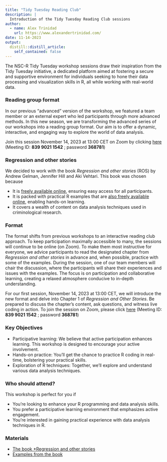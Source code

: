 ```yaml
---
title: "Tidy Tuesday Reading Club"
description: |
  Introduction of the Tidy Tuesday Reading Club sessions
author:
  - name: Alex Trinidad
    url: https://www.alexandertrinidad.com/
date: 11-14-2023
output:
  distill::distill_article:
    self_contained: false
---
```


The NSC-R Tidy Tuesday workshop sessions draw their inspiration from the Tidy Tuesday initiative, a dedicated platform aimed at fostering a secure and supportive environment for individuals seeking to hone their data processing and visualization skills in R, all while working with real-world data.

### Reading group format
In our previous “advanced” version of the workshop, we featured a team member or an external expert who led participants through more advanced methods. In this new season, we are transforming the advanced series of our workshops into a reading group format. Our aim is to offer a dynamic, interactive, and engaging way to explore the world of data analysis.

Join this session November 14, 2023 at 13:00 CET on Zoom by clicking [here](https://us02web.zoom.us/j/83990211542?pwd=Ulc2SWpYVG1LYU5CQ2dsRzBaYXpPUT09) (Meeting ID: **839 9021 1542** ; password **368781**)

### Regression and other stories

We decided to work with the book *Regression and other stories* (ROS) by Andrew Gelman, Jennifer Hill and Aki Vehtari. This book was chosen because

 - It is [freely available online](https://users.aalto.fi/~ave/ROS.pdf), ensuring easy access for all participants.
 - It is packed with practical R examples that are [also freely available online](https://avehtari.github.io/ROS-Examples/examples.html), enabling hands-on learning.
 - It covers a wealth of content on data analysis techniques used in criminological research.

### Format
The format shifts from previous workshops to an interactive reading club approach. To keep participation maximally accessible to many, the sessions will continue to be online (on Zoom). To make them most instructive for everyone, we advice participants to read the designated chapter from *Regression and other stories* in advance and, when possible, practice with some of the examples. During the session, one of our team members will chair the discussion, where the participants will share their experiences and issues with the examples. The focus is on participation and collaborative learning, creating a relaxed atmosphere conducive to in-depth understanding.

For our first session, November 14, 2023 at 13:00 CET, we will introduce the new format and delve into Chapter 1 of *Regression and Other Stories*. Be prepared to discuss the chapter's content, ask questions, and witness live coding in action. To join the session on Zoom, please click [here](https://us02web.zoom.us/j/83990211542?pwd=Ulc2SWpYVG1LYU5CQ2dsRzBaYXpPUT09) (Meeting ID: **839 9021 1542** ; password **368781**)

### Key Objectives
 - Participative learning: We believe that active participation enhances learning. This workshop is designed to encourage your active involvement.
 - Hands-on practice: You'll get the chance to practice R coding in real-time, bolstering your practical skills.
 - Exploration of R techniques: Together, we'll explore and understand various data analysis techniques.

### Who should attend?
This workshop is perfect for you if

- You're looking to enhance your R programming and data analysis skills.
- You prefer a participative learning environment that emphasizes active engagement.
- You're interested in gaining practical experience with data analysis techniques in R.

### Materials
- [The book *Regression and other stories](https://users.aalto.fi/~ave/ROS.pd)
- [Examples from the book](https://avehtari.github.io/ROS-Examples/examples.html)

